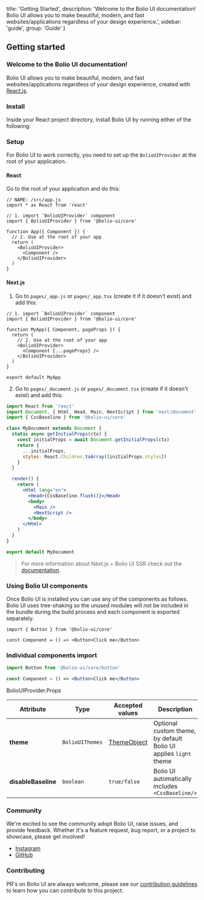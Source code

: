 
  title: 'Getting Started',
  description:
    'Welcome to the Bolio UI documentation! Bolio UI allows you to make beautiful, modern, and fast websites/applications regardless of your design experience.',
  sidebar: 'guide',
  group: 'Guide'
}

## Getting started

<Spacer h={2} />

### Welcome to the Bolio UI documentation!

Bolio UI allows you to make beautiful, modern, and fast websites/applications regardless of your design experience, created with <a href="https://reactjs.org/" rel="noreferrer" target="_blank">React.js</a>.

<Spacer h={2} />

### Install

Inside your React project directory, install Bolio UI by running either of the following:

<Spacer h={3} />

<Tabs initialValue="yarn" hideDivider hideBorder align="flex-start" mt="-46px">
  <Tabs.Item label="Yarn" value="yarn">
    <Snippet text="yarn add @bolio-ui/core" />
  </Tabs.Item>
  <Tabs.Item label="Npm" value="npm">
    <Snippet text="npm i @bolio-ui/core" />
  </Tabs.Item>
</Tabs>

<Spacer h={3} />

### Setup

For Bolio UI to work correctly, you need to set up the `BolioUIProvider` at the root of your application.

<Spacer h={1} />

#### React

Go to the root of your application and do this:

```tsx
// NAME: /src/app.js
import * as React from 'react'

// 1. import `BolioUIProvider` component
import { BolioUIProvider } from '@bolio-ui/core'

function App({ Component }) {
  // 2. Use at the root of your app
  return (
    <BolioUIProvider>
      <Component />
    </BolioUIProvider>
  )
}
```

<Spacer h={2} />

#### Next.js

1. Go to `pages/_app.js` or `pages/_app.tsx` (create it if it doesn't exist) and add this:

```tsx
// 1. import `BolioUIProvider` component
import { BolioUIProvider } from '@bolio-ui/core'

function MyApp({ Component, pageProps }) {
  return (
    // 2. Use at the root of your app
    <BolioUIProvider>
      <Component {...pageProps} />
    </BolioUIProvider>
  )
}

export default MyApp
```

2. Go to `pages/_document.js` or `pages/_document.tsx` (create if it doesn't exist) and add this:

```jsx
import React from 'react'
import Document, { Html, Head, Main, NextScript } from 'next/document'
import { CssBaseline } from '@bolio-ui/core'

class MyDocument extends Document {
  static async getInitialProps(ctx) {
    const initialProps = await Document.getInitialProps(ctx)
    return {
      ...initialProps,
      styles: React.Children.toArray([initialProps.styles])
    }
  }

  render() {
    return (
      <Html lang="en">
        <Head>{CssBaseline.flush()}</Head>
        <body>
          <Main />
          <NextScript />
        </body>
      </Html>
    )
  }
}

export default MyDocument
```

> For more information about Next.js + Bolio UI SSR check out the [documentation](/guide/bolio-ui-plus-nextjs).

<Spacer h={2} />

### Using Bolio UI components

Once Bolio UI is installed you can use any of the components as follows.
Bolio UI uses tree-shaking so the unused modules will not be included in the bundle during the build process and
each component is exported separately.

```tsx
import { Button } from '@bolio-ui/core'

const Component = () => <Button>Click me</Button>
```

<Spacer h={2} />

### Individual components import

```jsx
import Button from '@bolio-ui/core/button'

const Component = () => <Button>Click me</Button>
```

<Attributes edit="/pages/docs/components/avatar.mdx">
<Attributes.Title>BolioUIProvider.Props</Attributes.Title>

| Attribute           | Type            | Accepted values              | Description                                                      | Default |
| ------------------- | --------------- | ---------------------------- | ---------------------------------------------------------------- | ------- |
| **theme**           | `BolioUIThemes` | [ThemeObject](#theme-object) | Optional custom theme, by default Bolio UI applies `light` theme | -       |
| **disableBaseline** | `boolean`       | `true/false`                 | Bolio UI automatically includes `<CssBaseline/>`                 | `false` |

</Attributes>

<Spacer h={3} />

### Community

We're excited to see the community adopt Bolio UI, raise issues, and provide feedback.
Whether it's a feature request, bug report, or a project to showcase, please get involved!

- [Instagram](https://instagram.com/bolio.ui)
- [GitHub](https://github.com/bolio-ui/bolio-ui)

<Spacer h={2} />

### Contributing

PR's on Bolio UI are always welcome, please see our [contribution guidelines](https://github.com/bolio-ui/bolio-ui/blob/main/CONTRIBUTING.MD) to learn how you can contribute to this project.

